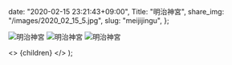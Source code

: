 
  date: "2020-02-15 23:21:43+09:00",
  Title: "明治神宮",
  share_img: "/images/2020_02_15_5.jpg",
  slug: "meijijingu",
};

![明治神宮](/images/2020_02_15_4.jpg)
![明治神宮](/images/2020_02_15_5.jpg)
![明治神宮](/images/2020_02_15_6.jpg)

  <>
    <Head>
      <title>{meta.Title} | 異郷好実</title>
    </Head>
    <PostLayout meta={meta}>{children}</PostLayout>
  </>
);
